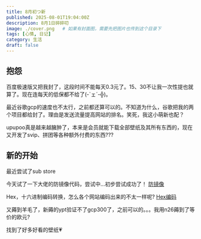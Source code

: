 ```yaml
---
title: 8月初つ新
published: 2025-08-01T19:04:00Z
description: 8月1日碎碎叨
image: ./cover.png   # 如果有封面图，需要先把图片也传到这个目录下
tags: [心情, 日记]
category: 生活
draft: false
---
```

 ## 抱怨

百度极速版又把我封了，这段时间不能每天0.3元了。15、30不让我一次性提也就算了。现在连每天的低保都不给了(-`ェ´-╬)。

最近谷歌gcp的速度也不太行，之前都还算可以的。不知道为什么，谷歌把我的两个项目都给封了。理由是发送流量提高网站的排名。笑死，我这小萌新也配？

upupoo真是越来越臃肿了，本来是会员就能下载全部壁纸及其所有东西的，现在又开发了svip、拼团等各种额外付费的东西???






 ## 新的开始

 最近尝试了sub store

 今天试了一下大佬的防镜像代码，尝试中...初步尝试成功了！ <a class="transition link text-[var(--primary)] font-medium" target="_blank" href="https://xeonzilla.top/posts/anti_malicious_mirroring">防镜像</a>

 Hex，十六进制编码转换，怎么各个网站编码出来的不太一样呢? <a class="transition link text-[var(--primary)] font-medium" target="_blank" href="http://www.hiencode.com/hex.html">Hex编码</a>

 又薅到羊毛了，新薅的ypt验证不了gcp300了，之前可以的。。。我用n26薅到了等价的欧元?

 找到了好多好看的壁纸💗


